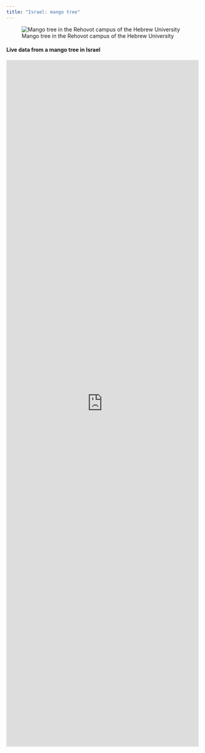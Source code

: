 ```yaml
---
title: "Israel: mango tree"
---
```


![Mango tree in the Rehovot campus of the Hebrew University](/archive/figures/mango-2pics.png)  

#### Live data from a mango tree in Israel

<iframe width="100%" height="1800px" frameborder="0" src="https://industrial.ubidots.com/app/dashboards/public/dashboard/CUI-3Lk6kmz9TmvmV2JczwZY-vbfDAuHfQFeiwAQcYs?datePicker=true&embed=true"></iframe>
